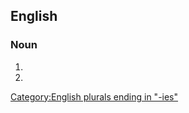 ==English==

===Noun===
{{head|en|noun form}}

# {{plural of|en|flunkey}}
# {{plural of|en|flunky}}

[[Category:English plurals ending in "-ies"]]
